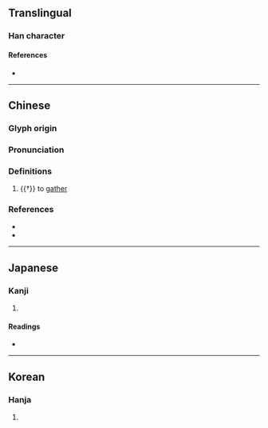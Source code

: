 {{character info/new}}
==Translingual==

===Han character===
{{Han char|rn=20|rad=勹|as=02|sn=4|four=27420|canj=PKN,XPKN|ids=⿹勹九}}

====References====
* {{Han ref|kx=0150.210|dkj=02498|dj=0339.110|hdz=10256.020|uh=52FC|ud=21244|bh=C956|bd=51542}}

----

==Chinese==
{{zh-forms}}

===Glyph origin===
{{Han etym}}

===Pronunciation===
{{zh-pron
|m=jiū
|c=gau1,kau1
|h=pfs=kiû
|mc=y
|oc=y
|cat=v
}}

===Definitions===
{{zh-hanzi}}

# {{†}} to [[gather]]
#: {{zh-alt-inline|鳩}}

===References===
* {{R:twedu|C00800}}
* {{R:yue:Hanzi}}

----

==Japanese==

===Kanji===
{{ja-kanji|grade=|rs=勹02}}

# {{rfdef|ja|sort=勹02}}

====Readings====
* {{ja-readings|on=[[きゅう]] (kyū), [[く]] (ku)|kun=[[あつめる]] (atsumeru), [[あつまる]] (atsumaru)}}

----

==Korean==

===Hanja===
{{ko-hanja|hangeul=구|rv=gu|mr=ku}}

# {{rfdef|ko|sort=勹02}}